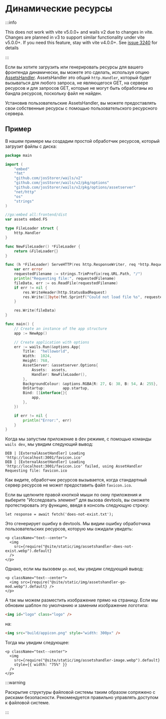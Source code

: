 # Динамические ресурсы

:::info

This does not work with vite v5.0.0+ and wails v2 due to changes in vite. Changes are planned in v3 to support similar functionality under vite v5.0.0+. If you need this feature, stay with vite v4.0.0+. See [issue 3240](https://github.com/wailsapp/wails/issues/3240) for details

:::

Если вы хотите загрузить или генерировать ресурсы для вашего фронтенда динамически, вы можете это сделать, используя опцию [AssetsHandler](../reference/options#assetshandler). AssetsHandler это общий `http.Handler`, который будет вызываться для любого запроса, не являющегося GET, на сервере ресурсов и для запросов GET, которые не могут быть обработаны из бандла ресурсов, поскольку файл не найден.

Установив пользовательские AssetsHandler, вы можете предоставлять свои собственные ресурсы с помощью пользовательского ресурсного сервера.

## Пример

В нашем примере мы создадим простой обработчик ресурсов, который загрузит файлы с диска:

```go title=main.go {17-36,49}
package main

import (
    "embed"
    "fmt"
    "github.com/josStorer/wails/v2"
    "github.com/josStorer/wails/v2/pkg/options"
    "github.com/josStorer/wails/v2/pkg/options/assetserver"
    "net/http"
    "os"
    "strings"
)

//go:embed all:frontend/dist
var assets embed.FS

type FileLoader struct {
    http.Handler
}

func NewFileLoader() *FileLoader {
    return &FileLoader{}
}

func (h *FileLoader) ServeHTTP(res http.ResponseWriter, req *http.Request) {
    var err error
    requestedFilename := strings.TrimPrefix(req.URL.Path, "/")
    println("Requesting file:", requestedFilename)
    fileData, err := os.ReadFile(requestedFilename)
    if err != nil {
        res.WriteHeader(http.StatusBadRequest)
        res.Write([]byte(fmt.Sprintf("Could not load file %s", requestedFilename)))
    }

    res.Write(fileData)
}

func main() {
    // Create an instance of the app structure
    app := NewApp()

    // Create application with options
    err := wails.Run(&options.App{
        Title:  "helloworld",
        Width:  1024,
        Height: 768,
        AssetServer: &assetserver.Options{
            Assets:  assets,
            Handler: NewFileLoader(),
        },
        BackgroundColour: &options.RGBA{R: 27, G: 38, B: 54, A: 255},
        OnStartup:        app.startup,
        Bind: []interface{}{
            app,
        },
    })

    if err != nil {
        println("Error:", err)
    }
}
```

Когда мы запустим приложение в dev режиме, с помощью команды `wails dev`, мы увидим следующий вывод:

```
DEB | [ExternalAssetHandler] Loading 'http://localhost:3001/favicon.ico'
DEB | [ExternalAssetHandler] Loading 'http://localhost:3001/favicon.ico' failed, using AssetHandler
Requesting file: favicon.ico
```

Как видите, обработчик ресурсов вызывается, когда стандартный сервер ресурсов не может предоставить файл `favicon.ico`.

Если вы щелкните правой кнопкой мыши по окну приложения и выберите "Исследовать элемент" для вызова devtools, вы сможете протестировать эту функцию, введя в консоль следующую строку:

```
let response = await fetch('does-not-exist.txt');
```

Это сгенерирует ошибку в devtools. Мы видим ошибку обработчика пользовательских ресурсов, которую мы ожидали увидеть:

```mdx-code-block
<p className="text--center">
  <img
    src={require("@site/static/img/assetshandler-does-not-exist.webp").default}
  />
</p>
```

Однако, если мы вызовем `go.mod`, мы увидим следующий вывод:

```mdx-code-block
<p className="text--center">
  <img src={require("@site/static/img/assetshandler-go-mod.webp").default} />
</p>
```

А так мы можем разместить изображение прямо на страницу. Если мы обновим шаблон по умолчанию и заменим изображение логотипа:

```html
<img id="logo" class="logo" />
```

на:

```html
<img src="build/appicon.png" style="width: 300px" />
```

Тогда мы увидим следующее:

```mdx-code-block
<p className="text--center">
  <img
    src={require("@site/static/img/assetshandler-image.webp").default}
    style={{ width: "75%" }}
  />
</p>
```

:::warning

Раскрытие структуры файловой системы таким образом сопряжено с рисками безопасности. Рекомендуется правильно управлять доступом к файловой системе.

:::
